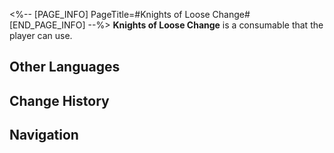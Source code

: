 <%-- [PAGE_INFO]
PageTitle=#Knights of Loose Change#
[END_PAGE_INFO] --%>
{{Consumable Infobox
|id          = 408630
|image       = Item Knights of Loose Change.png
|type        = undefined
|rarity      = 3
|effect      = Upon use, immediately heals a target ally for 45% of their Max HP.
|description = A souvenir that (Trailblazer) sells on (The Radiant Feldspar/The Trailblaze's Stern/The Tatalov/The Soaring Clock Hand). The inspiration came from a certain fan's fanwork. Every time (Trailblazer) thinks of the support and love {{MC|f=she|m=he}} gets from others, {{MC|f=she|m=he}} gets warm on the inside.
|effectType  = 
|effectType2 = 
|effectType3 = 
|recipe      = 
|source1     = [[Snack Vendor]]
|source2     = 
|source3     = 
}}
{{Description|1=''"The character in the illustration is the Express' number one assassin. Do you dare to meet {{MC|f=her|m=his}} gaze for 10 seconds?"''}}
'''Knights of Loose Change''' is a consumable that the player can use.

==Other Languages==
{{Other Languages
|en   = Knights of Loose Change
|zhs  = 金钢镚骑士团
|zht  = 金鋼鏰騎士團
|ja   = 金貨騎士団
|ko   = 골드스틸 기사단
|es   = Caballeros de las Monedas Sueltas
|fr   = Chevalier au rabais
|ru   = Рыцари монеток
|th   = อัศวินทองและเหล็ก
|vi   = Đội Kỵ Sĩ Xu Vàng
|de   = Ritter des Goldstahls
|id   = Knights of Loose Change
|pt   = Aços d'Ouro
}}

==Change History==
{{Change History|2.3}}

==Navigation==
{{Consumable Navbox}}